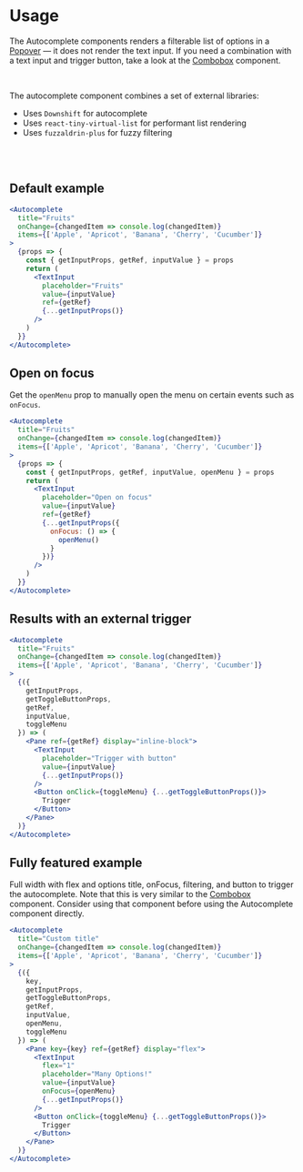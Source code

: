# Usage
The Autocomplete components renders a filterable list of options in a [Popover](./popover) — it does not render the text input.
If you need a combination with a text input and trigger button, take a look at the [Combobox](./combobox) component.

<br />

The autocomplete component combines a set of external libraries:
- Uses `Downshift` for autocomplete
- Uses `react-tiny-virtual-list` for performant list rendering
- Uses `fuzzaldrin-plus` for fuzzy filtering

<br />
<br />

## Default example

```jsx
<Autocomplete
  title="Fruits"
  onChange={changedItem => console.log(changedItem)}
  items={['Apple', 'Apricot', 'Banana', 'Cherry', 'Cucumber']}
>
  {props => {
    const { getInputProps, getRef, inputValue } = props
    return (
      <TextInput
        placeholder="Fruits"
        value={inputValue}
        ref={getRef}
        {...getInputProps()}
      />
    )
  }}
</Autocomplete>
```

## Open on focus

Get the `openMenu` prop to manually open the menu on certain events such as `onFocus`.

```jsx
<Autocomplete
  title="Fruits"
  onChange={changedItem => console.log(changedItem)}
  items={['Apple', 'Apricot', 'Banana', 'Cherry', 'Cucumber']}
>
  {props => {
    const { getInputProps, getRef, inputValue, openMenu } = props
    return (
      <TextInput
        placeholder="Open on focus"
        value={inputValue}
        ref={getRef}
        {...getInputProps({
          onFocus: () => {
            openMenu()
          }
        })}
      />
    )
  }}
</Autocomplete>
```

## Results with an external trigger

```jsx
<Autocomplete
  title="Fruits"
  onChange={changedItem => console.log(changedItem)}
  items={['Apple', 'Apricot', 'Banana', 'Cherry', 'Cucumber']}
>
  {({
    getInputProps,
    getToggleButtonProps,
    getRef,
    inputValue,
    toggleMenu
  }) => (
    <Pane ref={getRef} display="inline-block">
      <TextInput
        placeholder="Trigger with button"
        value={inputValue}
        {...getInputProps()}
      />
      <Button onClick={toggleMenu} {...getToggleButtonProps()}>
        Trigger
      </Button>
    </Pane>
  )}
</Autocomplete>
```

## Fully featured example

Full width with flex and options title, onFocus, filtering, and button to trigger the autocomplete.
Note that this is very similar to the [Combobox](./combobox) component. 
Consider using that component before using the Autocomplete component directly.

```jsx
<Autocomplete
  title="Custom title"
  onChange={changedItem => console.log(changedItem)}
  items={['Apple', 'Apricot', 'Banana', 'Cherry', 'Cucumber']}
>
  {({
    key,
    getInputProps,
    getToggleButtonProps,
    getRef,
    inputValue,
    openMenu,
    toggleMenu
  }) => (
    <Pane key={key} ref={getRef} display="flex">
      <TextInput
        flex="1"
        placeholder="Many Options!"
        value={inputValue}
        onFocus={openMenu}
        {...getInputProps()}
      />
      <Button onClick={toggleMenu} {...getToggleButtonProps()}>
        Trigger
      </Button>
    </Pane>
  )}
</Autocomplete>
```
